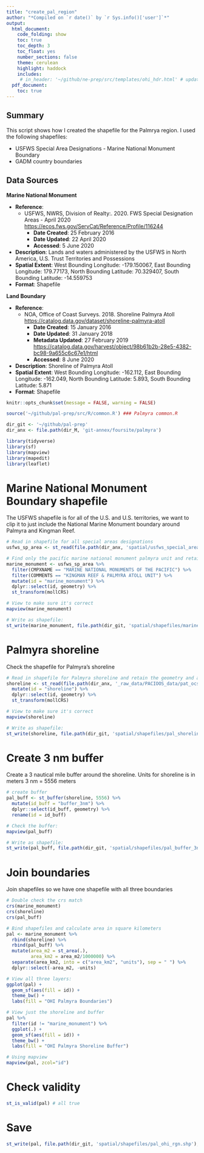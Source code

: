 ```yaml
---
title: "create_pal_region"
author: "*Compiled on `r date()` by `r Sys.info()['user']`*"
output: 
  html_document:
    code_folding: show
    toc: true
    toc_depth: 3
    toc_float: yes
    number_sections: false
    theme: cerulean
    highlight: haddock
    includes: 
     # in_header: '~/github/ne-prep/src/templates/ohi_hdr.html' # update with own header
  pdf_document:
    toc: true
---
```


## Summary

This script shows how I created the shapefile for the Palmrya region. I used the following shapefiles:  

 * USFWS Special Area Designations - Marine National Monument Boundary
 * GADM country boundaries

## Data Sources

**Marine National Monument**  

* __Reference__: 
    * USFWS, NWRS, Division of Realty:. 2020. FWS Special Designation Areas - April 2020    <https://ecos.fws.gov/ServCat/Reference/Profile/116244>
        * __Date Created__: 25 February 2016
        * __Date Updated__: 22 April 2020
        * __Accessed__: 5 June 2020   
* __Description__: Lands and waters administered by the USFWS in North America, U.S. Trust Territories and Possessions  
* __Spatial Extent__: West Bounding Longitude: -179.150067, East Bounding Longitude: 179.77173, North Bounding Latitude: 70.329407, South Bounding Latitude: -14.559753
* __Format__: Shapefile  

**Land Boundary**  

* __Reference__: 
    * NOA, Office of Coast Surveys. 2018. Shoreline Palmyra Atoll <https://catalog.data.gov/dataset/shoreline-palmyra-atoll>  
        * __Date Created__: 15 January 2016  
        * __Date Updated__: 31 January 2018  
        * __Metadata Updated__: 27 February 2019  <https://catalog.data.gov/harvest/object/98b61b2b-28e5-4382-bc98-9a655c6c67e1/html>   
        * __Accessed__: 8 June 2020
* __Description__: Shoreline of Palmyra Atoll 
* __Spatial Extent__: West Bounding Longitude: -162.112, East Bounding Longitude: -162.049, North Bounding Latitude: 5.893, South Bounding Latitude: 5.871  
* __Format__: Shapefile  

```r
knitr::opts_chunk$set(message = FALSE, warning = FALSE)

source('~/github/pal-prep/src/R/common.R') ### Palmyra common.R

dir_git <- '~/github/pal-prep'
dir_anx <- file.path(dir_M, 'git-annex/foursite/palmyra')

library(tidyverse)
library(sf)
library(mapview)
library(mapedit)
library(leaflet)
```


# Marine National Monument Boundary shapefile

The USFWS shapefile is for all of the U.S. and U.S. territories, we want to clip it to just include the National Marine Monument boundary around Palmyra and Kingman Reef.  

```r
# Read in shapefile for all special areas designations
usfws_sp_area <- st_read(file.path(dir_anx, 'spatial/usfws_special_areas'), layer = "SpecialDesignation")

# Find only the pacific marine national monument palmyra unit and retain the geometry and an 'id' 
marine_monument <- usfws_sp_area %>% 
  filter(CMPXNAME == "MARINE NATIONAL MONUMENTS OF THE PACIFIC") %>% 
  filter(COMMENTS == "KINGMAN REEF & PALMYRA ATOLL UNIT") %>% 
  mutate(id = "marine_monument") %>% 
  dplyr::select(id, geometry) %>% 
  st_transform(mollCRS)

# View to make sure it's correct 
mapview(marine_monument)

# Write as shapefile:
st_write(marine_monument, file.path(dir_git, 'spatial/shapefiles/marine_monument_boundary.shp'), driver = "ESRI Shapefile")
```

# Palmyra shoreline

Check the shapefile for Palmyra's shoreline  

```r
# Read in shapefile for Palmyra shoreline and retain the geometry and an 'id'
shoreline <- st_read(file.path(dir_anx, '_raw_data/PACIOOS_data/pat_ocs_all_shoreline'), layer = "pat_ocs_all_shorelinePolygon") %>% 
  mutate(id = "shoreline") %>% 
  dplyr::select(id, geometry) %>% 
  st_transform(mollCRS) 

# View to make sure it's correct 
mapview(shoreline)

# Write as shapefile:
st_write(shoreline, file.path(dir_git, 'spatial/shapefiles/pal_shoreline.shp'), driver = "ESRI Shapefile")
```


# Create 3 nm buffer

Create a 3 nautical mile buffer around the shoreline. Units for shoreline is in meters 3 nm = 5556 meters  

```r
# create buffer 
pal_buff <- st_buffer(shoreline, 5556) %>% 
  mutate(id_buff = "buffer_3nm") %>% 
  dplyr::select(id_buff, geometry) %>% 
  rename(id = id_buff)

# Check the buffer:
mapview(pal_buff)

# Write as shapefile:
st_write(pal_buff, file.path(dir_git, 'spatial/shapefiles/pal_buffer_3nm.shp'), driver = "ESRI Shapefile")
```


# Join boundaries

Join shapefiles so we have one shapefile with all three boundaries  

```r
# Double check the crs match
crs(marine_monument)
crs(shoreline)
crs(pal_buff)

# Bind shapefiles and calculate area in square kilometers
pal <- marine_monument %>%
  rbind(shoreline) %>% 
  rbind(pal_buff) %>% 
  mutate(area_m2 = st_area(.),
         area_km2 = area_m2/1000000) %>%
  separate(area_km2, into = c("area_km2", "units"), sep = " ") %>%
  dplyr::select(-area_m2, -units)

# View all three layers:
ggplot(pal) +
  geom_sf(aes(fill = id)) +
  theme_bw() +
  labs(fill = "OHI Palmyra Boundaries")

# View just the shoreline and buffer
pal %>% 
  filter(id != "marine_monument") %>% 
  ggplot(.) +
  geom_sf(aes(fill = id)) +
  theme_bw() +
  labs(fill = "OHI Palmyra Shoreline Buffer")

# Using mapview
mapview(pal, zcol="id")
```

# Check validity

```r
st_is_valid(pal) # all true 
```

# Save

```r
st_write(pal, file.path(dir_git, 'spatial/shapefiles/pal_ohi_rgn.shp'), driver = "ESRI Shapefile")
```





